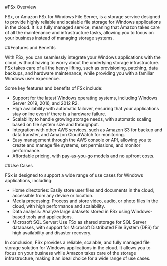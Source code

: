 

#FSx Overview

FSx, or Amazon FSx for Windows File Server, is a storage service designed to provide highly reliable and scalable file storage for Windows applications in the cloud. It is a fully managed service, meaning that Amazon takes care of all the maintenance and infrastructure tasks, allowing you to focus on your business instead of managing storage systems.

##Features and Benefits

With FSx, you can seamlessly integrate your Windows applications with the cloud, without having to worry about the underlying storage infrastructure. FSx takes care of all the heavy lifting, such as provisioning, patching, data backups, and hardware maintenance, while providing you with a familiar Windows user experience.

Some key features and benefits of FSx include:

- Support for the latest Windows operating systems, including Windows Server 2019, 2016, and 2012 R2.
- High availability with automatic failover, ensuring that your applications stay online even if there is a hardware failure.
- Scalability to handle growing storage needs, with automatic scaling based on file system size and throughput.
- Integration with other AWS services, such as Amazon S3 for backup and data transfer, and Amazon CloudWatch for monitoring.
- Easy management through the AWS console or API, allowing you to create and manage file systems, set permissions, and monitor performance.
- Affordable pricing, with pay-as-you-go models and no upfront costs.

##Use Cases

FSx is designed to support a wide range of use cases for Windows applications, including:

- Home directories: Easily store user files and documents in the cloud, accessible from any device or location.
- Media processing: Process and store video, audio, or photo files in the cloud, with high performance and scalability.
- Data analysis: Analyze large datasets stored in FSx using Windows-based tools and applications.
- Microsoft SQL Server: Use FSx as shared storage for SQL Server databases, with support for Microsoft Distributed File System (DFS) for high availability and disaster recovery.

In conclusion, FSx provides a reliable, scalable, and fully managed file storage solution for Windows applications in the cloud. It allows you to focus on your business while Amazon takes care of the storage infrastructure, making it an ideal choice for a wide range of use cases. 